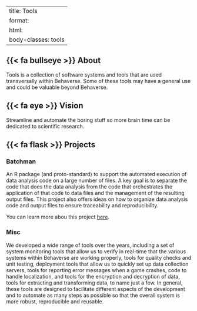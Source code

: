
---
title: Tools
format:
    html:
        body-classes: tools
---

## {{< fa bullseye >}} About
Tools is a collection of software systems and tools that are used transversally within Behaverse. Some of these tools may have a general use and could be valuable beyond Behaverse.

## {{< fa eye >}} Vision
Streamline and automate the boring stuff so more brain time can be dedicated to scientific research.

##  {{< fa flask >}} Projects

### Batchman
An R package (and proto-standard) to support the automated execution of data analysis code on a large number of files. A key goal is to separate the code that does the data analysis from the code that orchestrates the application of that code to data files and the management of the resulting output files. This project also offers ideas on how to organize data analysis code and output files to ensure traceability and reproducibility. 

::: {.callout}
You can learn more abou this project [here](/tools/batchman.qmd).
:::

### Misc

We developed a wide range of tools over the years, including a set of system monitoring tools that allow us to verify in real-time that the various systems within Behaverse are working properly, tools for quality checks and unit testing, deployment tools that allow us to quickly set up data collection servers, tools for reporting error messages when a game crashes, code to handle localization, and tools for the encryption and decryption of data, tools for extracting and transforming data, to name just a few. In general, these tools are designed to facilitate different aspects of the development and to automate as many steps as possible so that the overall system is more robust, reproducible and reusable.
